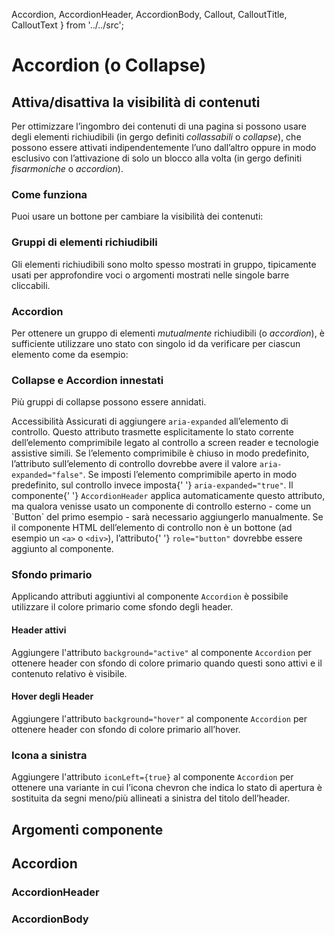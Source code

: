   Accordion,
  AccordionHeader,
  AccordionBody,
  Callout,
  CalloutTitle,
  CalloutText
} from '../../src';

<Meta title='Documentazione/Componenti/Accordion' of={Accordion} />

# Accordion (o Collapse)

## Attiva/disattiva la visibilità di contenuti

Per ottimizzare l’ingombro dei contenuti di una pagina si possono usare degli elementi richiudibili (in gergo definiti _collassabili_ o _collapse_), che possono essere attivati indipendentemente l’uno dall’altro oppure in modo esclusivo con l’attivazione di solo un blocco alla volta (in gergo definiti _fisarmoniche_ o _accordion_).

### Come funziona

Puoi usare un bottone per cambiare la visibilità dei contenuti:

<Canvas>
  <Story id='componenti-collapse--esempi' />
</Canvas>

### Gruppi di elementi richiudibili

Gli elementi richiudibili sono molto spesso mostrati in gruppo, tipicamente usati per approfondire voci o argomenti mostrati nelle singole barre cliccabili.

<Canvas>
  <Story id='componenti-collapse--gruppi-di-elementi-richiudibili' />
</Canvas>

### Accordion

Per ottenere un gruppo di elementi _mutualmente_ richiudibili (o _accordion_), è sufficiente utilizzare uno stato con singolo id da verificare per ciascun elemento come da esempio:

<Canvas>
  <Story id='componenti-collapse--accordion' />
</Canvas>

### Collapse e Accordion innestati

Più gruppi di collapse possono essere annidati.

<Canvas>
  <Story id='componenti-collapse--collapse-e-accordion-innestati' />
</Canvas>

<div className='docs'>
  <Callout color='success'>
    <CalloutTitle>Accessibilità</CalloutTitle>
    <CalloutText>
      Assicurati di aggiungere <code>aria-expanded</code> all’elemento di
      controllo. Questo attributo trasmette esplicitamente lo stato corrente
      dell’elemento comprimibile legato al controllo a screen reader e
      tecnologie assistive simili. Se l’elemento comprimibile è chiuso in modo
      predefinito, l’attributo sull’elemento di controllo dovrebbe avere il
      valore <code>aria-expanded="false"</code>. Se imposti l’elemento
      comprimibile aperto in modo predefinito, sul controllo invece imposta{' '}
      <code>aria-expanded="true"</code>. Il componente{' '}
      <code>AccordionHeader</code> applica automaticamente questo attributo, ma
      qualora venisse usato un componente di controllo esterno - come un
      `Button` del primo esempio - sarà necessario aggiungerlo manualmente. Se
      il componente HTML dell’elemento di controllo non è un bottone (ad esempio
      un <code>&lt;a&gt;</code> o <code>&lt;div&gt;</code>), l’attributo{' '}
      <code>role="button"</code> dovrebbe essere aggiunto al componente.
    </CalloutText>
  </Callout>
</div>

### Sfondo primario

Applicando attributi aggiuntivi al componente `Accordion` è possibile utilizzare il colore primario come sfondo degli header.

#### Header attivi

Aggiungere l'attributo `background="active"` al componente `Accordion` per ottenere header con sfondo di colore primario quando questi sono attivi e il contenuto relativo è visibile.

<Canvas>
  <Story id='componenti-collapse--header-attivi' />
</Canvas>

#### Hover degli Header

Aggiungere l'attributo `background="hover"` al componente `Accordion` per ottenere header con sfondo di colore primario all’hover.

<Canvas>
  <Story id='componenti-collapse--header-hover' />
</Canvas>

### Icona a sinistra

Aggiungere l'attributo `iconLeft={true}` al componente `Accordion` per ottenere una variante in cui l’icona chevron che indica lo stato di apertura è sostituita da segni meno/più allineati a sinistra del titolo dell’header.

<Canvas>
  <Story id='componenti-collapse--icona-sinistra' />
</Canvas>

## Argomenti componente

## Accordion

<ArgsTable of={Accordion} />

### AccordionHeader

<ArgsTable of={AccordionHeader} />

### AccordionBody

<ArgsTable of={AccordionBody} />
